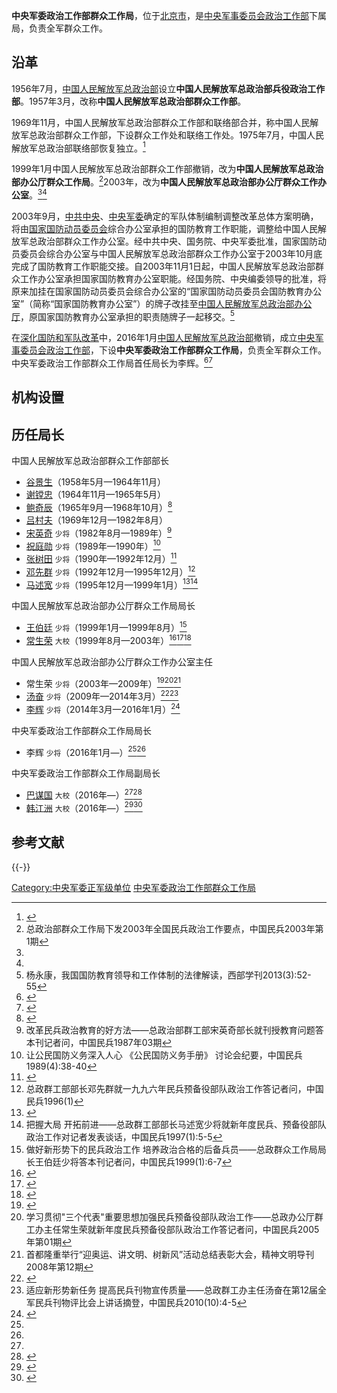{{Infobox PRCG
|color = darkgreen
|机构名称 = 中央军委政治工作部群众工作局
|上级机构 = [[中央军事委员会政治工作部|中央军事委员会政治工作部]]
|机构类型 = 中央军委政治工作部下属局
|军事级别 = 正军级|nocat
|标志1 = China Emblem PLA.svg
|标志1说明 = [[中国人民解放军军徽|中国人民解放军军徽]]
|职位1 = 局长
|人员1 = [[李辉_(少将)|李辉]]
|衔级1 = [[中国人民解放军少将|少将]]
|职位2 = 
|人员2 =
|职位3 =
|人员3 =
|职位4 =
|人员4 =
|地址1 = [[北京市|北京市]]
|成立时间 = 2016年
|a=
|b=
|c=
|d=
|E=
|e=
}}
'''中央军委政治工作部群众工作局'''，位于[[北京市|北京市]]，是[[中央军事委员会政治工作部|中央军事委员会政治工作部]]下属局，负责全军群众工作。

==沿革==
1956年7月，[[中国人民解放军总政治部|中国人民解放军总政治部]]设立'''中国人民解放军总政治部兵役政治工作部'''。1957年3月，改称'''中国人民解放军总政治部群众工作部'''。

1969年11月，中国人民解放军总政治部群众工作部和联络部合并，称中国人民解放军总政治部群众工作部，下设群众工作处和联络工作处。1975年7月，中国人民解放军总政治部联络部恢复独立。<ref name="xhwb">{{Cite web|url=http://news.xinhuanet.com/mil_new/2007-11/24/content_7138315.htm|title=中国人民解放军总政治部|accessdate=2018-11-01|date=2007-11-24|publisher=新华网|archiveurl=https://web.archive.org/web/20160919173912/http://news.xinhuanet.com/mil_new/2007-11/24/content_7138315.htm|archivedate=2016-09-19|dead-url=no}}</ref>

1999年1月中国人民解放军总政治部群众工作部撤销，改为'''中国人民解放军总政治部办公厅群众工作局'''。<ref>总政治部群众工作局下发2003年全国民兵政治工作要点，中国民兵2003年第1期</ref>2003年，改为'''中国人民解放军总政治部办公厅群众工作办公室'''。<ref name=wm/><ref name=ly/>

2003年9月，[[中国共产党中央委员会|中共中央]]、[[中央军事委员会|中央军委]]确定的军队体制编制调整改革总体方案明确，将由[[国家国防动员委员会|国家国防动员委员会]]综合办公室承担的国防教育工作职能，调整给中国人民解放军总政治部群众工作办公室。经中共中央、国务院、中央军委批准，国家国防动员委员会综合办公室与中国人民解放军总政治部群众工作办公室于2003年10月底完成了国防教育工作职能交接。自2003年11月1日起，中国人民解放军总政治部群众工作办公室承担国家国防教育办公室职能。经国务院、中央编委领导的批准，将原来加挂在国家国防动员委员会综合办公室的“国家国防动员委员会国防教育办公室”（简称“国家国防教育办公室”）的牌子改挂至[[中央军委政治工作部办公厅|中国人民解放军总政治部办公厅]]，原国家国防教育办公室承担的职责随牌子一起移交。<ref>杨永康，我国国防教育领导和工作体制的法律解读，西部学刊2013(3):52-55</ref>

在[[深化国防和军队改革|深化国防和军队改革]]中，2016年1月[[中国人民解放军总政治部|中国人民解放军总政治部]]撤销，成立[[中央军事委员会政治工作部|中央军事委员会政治工作部]]，下设'''中央军委政治工作部群众工作局'''，负责全军群众工作。中央军委政治工作部群众工作局首任局长为李辉。<ref name="zsw">{{Cite web|url=http://news.163.com/16/0121/18/BDSGFJCJ00014AED.html|title=原总政治部群工办主任李辉出任军委政治工作部群众工作局局长(图)|accessdate=2018-11-01|date=2016-01-21|publisher=网易|archive-url=https://web.archive.org/web/20190511023337/http://news.163.com/16/0121/18/BDSGFJCJ00014AED.html|archive-date=2019-05-11|dead-url=yes}}</ref><ref>{{Cite web|url=http://military.cnr.cn/xwtt/20160327/t20160327_521720833.html|title=军队积极参与打赢脱贫攻坚战 明确10项任务|accessdate=2018-11-01|author=宋道玉|date=2016-03-27|publisher=央广网|archive-date=2017-09-05|archive-url=https://web.archive.org/web/20170905004350/http://military.cnr.cn/xwtt/20160327/t20160327_521720833.html|dead-url=no}}</ref>

==机构设置==

==历任局长==
;中国人民解放军总政治部群众工作部部长
*[[谷景生|谷景生]]（1958年5月—1964年11月）
*[[谢镗忠|谢镗忠]]（1964年11月—1965年5月）
*[[鲍奇辰|鲍奇辰]]（1965年9月—1968年10月）<ref>{{Cite web|url=http://www.xtrb.cn/epaper/ncwb/html/2007-09/28/content_17483.htm|title=功勋卓著——鲍奇辰|accessdate=2018-11-01|date=2007-09-28|publisher=牛城晚报|archiveurl=https://web.archive.org/web/20161012014116/http://www.xtrb.cn/epaper/ncwb/html/2007-09/28/content_17483.htm|archivedate=2016-10-12|dead-url=no}}</ref>
*[[吕村夫|吕村夫]]（1969年12月—1982年8月）
*[[宋英奇|宋英奇]] <small>少将</small>（1982年8月—1989年）<ref>改革民兵政治教育的好方法——总政治部群工部宋英奇部长就刊授教育问题答本刊记者问，中国民兵1987年03期</ref>
*[[祝庭勋|祝庭勋]] <small>少将</small>（1989年—1990年）<ref>让公民国防义务深入人心 《公民国防义务手册》 讨论会纪要，中国民兵1989(4):38-40</ref>
*[[张树田|张树田]] <small>少将</small>（1990年—1992年12月）<ref>{{Cite news|url=http://www.hada.gov.cn/w_NewsShow.asp?ID=280:9155|title=许昌县大事记（1991年）|work=许昌县档案信息网|accessdate=2018-11-01|archiveurl=https://archive.today/20160917023443/http://www.hada.gov.cn/w_NewsShow.asp?ID=280:9155|archivedate=2016-09-17|dead-url=no}}</ref>
*[[邓先群|邓先群]] <small>少将</small>（1992年12月—1995年12月）<ref>总政群工部部长邓先群就一九九六年民兵预备役部队政治工作答记者问，中国民兵1996(1)</ref>
*[[马述宽|马述宽]] <small>少将</small>（1995年12月—1999年1月）<ref>{{Cite news|url=http://www.gmw.cn/01gmrb/1998-08/26/GB/17796^GM2-2615.HTM|title=国务院新闻办就当前抗洪抢险举行记者招待会|date=1998-08-26|newspaper=光明日报|accessdate=2018-11-01|archiveurl=https://archive.today/20160917023523/http://www.gmw.cn/01gmrb/1998-08/26/GB/17796%5EGM2-2615.HTM|archivedate=2016-09-17|dead-url=no}}</ref><ref>把握大局 开拓前进——总政群工部部长马述宽少将就新年度民兵、预备役部队政治工作对记者发表谈话，中国民兵1997(1):5-5</ref>

;中国人民解放军总政治部办公厅群众工作局局长
*[[王伯廷|王伯廷]] <small>少将</small>（1999年1月—1999年8月）<ref>做好新形势下的民兵政治工作 培养政治合格的后备兵员——总政群众工作局局长王伯廷少将答本刊记者问，中国民兵1999(1):6-7</ref>
*[[常生荣|常生荣]] <small>大校</small>（1999年8月—2003年）<ref name="ly">{{Cite web|url=http://61.gqt.org.cn/wjk/2003/yx/200905/t20090509_237105.htm|title=少先队要讯[2003]第31期（总第176期） 第四届全国少年军校检阅式在京圆满结束|accessdate=2018-11-01|date=2005-12-09|publisher=中国少年先锋队|archiveurl=https://archive.today/20160917023346/http://61.gqt.org.cn/wjk/2003/yx/200905/t20090509_237105.htm|archivedate=2016-09-17|dead-url=no}}</ref><ref>{{Cite web|url=http://www.southcn.com/news/gdnews/nanyuedadi/200209020707.htm|title=落实双拥工作 广东追加一亿优抚经费|accessdate=2018-11-01|date=2002-09-02|publisher=南方网|archive-date=2016-09-21|archive-url=https://web.archive.org/web/20160921214538/http://www.southcn.com/news/gdnews/nanyuedadi/200209020707.htm|dead-url=no}}</ref><ref>{{Cite web|url=http://www.gov.cn/gongbao/content/2003/content_62159.htm|title=国务院办公厅、中央军委办公厅关于调整全国拥军优属拥政爱民工作领导小组组成人员的通知_2003年第18号国务院公报|accessdate=2018-11-01|publisher=中国政府网|archive-date=2019-05-02|archive-url=https://web.archive.org/web/20190502140415/http://www.gov.cn/gongbao/content/2003/content_62159.htm|dead-url=no}}</ref>

;中国人民解放军总政治部办公厅群众工作办公室主任
*常生荣 <small>少将</small>（2003年—2009年）<ref>{{Cite web|url=http://difang.gmw.cn/newspaper/2014-10/27/content_101670917.htm|title=白银籍将军——常生荣|accessdate=2018-11-01|date=2014-10-27|publisher=光明网|archiveurl=https://web.archive.org/web/20160915101214/http://difang.gmw.cn/newspaper/2014-10/27/content_101670917.htm|archivedate=2016-09-15|dead-url=no}}</ref><ref>学习贯彻"三个代表"重要思想加强民兵预备役部队政治工作——总政办公厅群工办主任常生荣就新年度民兵预备役部队政治工作答记者问，中国民兵2005年第01期</ref><ref>首都隆重举行“迎奥运、讲文明、树新风”活动总结表彰大会，精神文明导刊2008年第12期</ref>
*[[汤奋|汤奋]] <small>少将</small>（2009年—2014年3月）<ref>{{Cite web|url=http://epaper.xxcb.cn/XXCBA/html/2012-12/15/content_2670914.htm|title=全国省（区、市）国防教育办公室主任会议召开|accessdate=2018-11-01|date=2012-12-15|publisher=潇湘晨报|archive-date=2016-09-19|archive-url=https://web.archive.org/web/20160919134644/http://epaper.xxcb.cn/XXCBA/html/2012-12/15/content_2670914.htm|dead-url=no}}</ref><ref>适应新形势新任务 提高民兵刊物宣传质量——总政群工办主任汤奋在第12届全军民兵刊物评比会上讲话摘登，中国民兵2010(10):4-5</ref>
*[[李辉_(少将)|李辉]] <small>少将</small>（2014年3月—2016年1月）<ref name="wm">{{Cite web|url=http://www.bjwmb.gov.cn/xxgk/jjmgj/t20140704_580639.htm|title=首都军（警）民共建工作指导小组召开小组扩大会|accessdate=2018-11-01|date=2014-07-04|publisher=首都文明网|archive-date=2016-09-17|archive-url=https://archive.is/20160917023409/http://www.bjwmb.gov.cn/xxgk/jjmgj/t20140704_580639.htm|dead-url=no}}</ref>

{{col-begin}}
{{col-2}}
;中央军委政治工作部群众工作局局长
*李辉 <small>少将</small>（2016年1月—）<ref name=zsw/><ref name=dcmz/>

{{col-2}}
;中央军委政治工作部群众工作局副局长
*[[巴谋国|巴谋国]] <small>大校</small>（2016年—）<ref name=dcmz/><ref>{{Cite web|url=http://news.163.com/16/0426/19/BLJQT6AP0001124J.html|title=巴谋国大校出任军委政治工作部群众工作局副局长|date=2016-04-26|publisher=网易|access-date=2017-07-22|archive-url=https://web.archive.org/web/20190220175551/http://news.163.com/16/0426/19/BLJQT6AP0001124J.html|archive-date=2019-02-20|dead-url=yes}}</ref>
*[[韩江洲|韩江洲]] <small>大校</small>（2016年—）<ref name=dcmz>{{Cite web|url=https://mp.weixin.qq.com/s/vX0sCNYDgaIqOkUaGNAZ_Q|title=军地情深 同贺新春|date=2017-01-25|publisher=东城民政微信}}</ref><ref>{{Cite web|url=http://hope.huanqiu.com/domesticnews/2016-10/9565959.html|title=2016扶贫日论坛——社会扶贫论坛在京顺利举行|date=2016-10-18|publisher=环球网|accessdate=2017-07-22|archive-date=2019-05-10|archive-url=https://web.archive.org/web/20190510183840/http://hope.huanqiu.com/domesticnews/2016-10/9565959.html|dead-url=no}}</ref>

{{col-end}}

==参考文献==
{{reflist}}

{{-}}
{{中央军委|属}}
[[Category:中央军委正军级单位|Category:中央军委正军级单位]]
[[Category:中央军委政治工作部群众工作局|]]